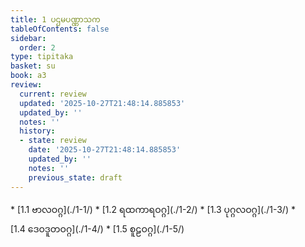 ```yaml
---
title: 1 ပဌမပဏ္ဏာသက
tableOfContents: false
sidebar:
  order: 2
type: tipitaka
basket: su
book: a3
review:
  current: review
  updated: '2025-10-27T21:48:14.885853'
  updated_by: ''
  notes: ''
  history:
  - state: review
    date: '2025-10-27T21:48:14.885853'
    updated_by: ''
    notes: ''
    previous_state: draft
---
```



<ReviewStatus review={frontmatter.review} showDetails={true} />

<HypothesisAnnotation frontmatter={frontmatter} />

<DynamicBreadcrumb />



<TableOfContents book="a3" section="1">
* [1.1 ဗာလဝဂ္ဂ](./1-1/)
* [1.2 ရထကာရဝဂ္ဂ](./1-2/)
* [1.3 ပုဂ္ဂလဝဂ္ဂ](./1-3/)
* [1.4 ဒေဝဒူတဝဂ္ဂ](./1-4/)
* [1.5 စူဠဝဂ္ဂ](./1-5/)
</TableOfContents>